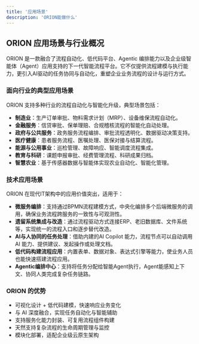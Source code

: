 ```yaml
---
title: '应用场景'
description: 'ORION能做什么'
---
```


## ORION 应用场景与行业概况

ORION 是一款融合了流程自动化、低代码平台、Agentic 编排能力以及企业级智能体（Agent）应用支持的下一代智能流程平台。它不仅提供流程建模与执行能力，更引入AI驱动的任务协同与自动化，重塑企业业务流程的设计与运行方式。

### 面向行业的典型应用场景

ORION 支持多种行业的流程自动化与智能化升级，典型场景包括：

- **制造业**：生产订单审批、物料需求计划（MRP）、设备维保流程自动化。
- **金融服务**：信贷审批、保单理赔、合规稽核流程的智能化自动处理。
- **政府与公共服务**：政务服务流程编排、审批流程透明化、数据驱动决策支持。
- **医疗健康**：患者服务流程、医嘱处理、医保对接与结算流程。
- **能源与公用事业**：巡检管理、故障响应、智能调度流程集成。
- **教育与科研**：课题申报审批、经费管理流程、科研成果归档。
- **智慧农业**：基于传感器数据与智能体实现农业自动化、智能化管理。

### 技术应用场景

ORION 在现代IT架构中的应用价值突出，适用于：

- **微服务编排**：支持通过BPMN流程建模方式，中央化编排多个后端微服务的调用，确保业务流程跨服务的一致性与可观测性。
- **遗留系统集成与改造**：通过流程驱动方式连接ERP、老旧数据库、文件系统等，实现统一的流程入口和逐步替代改造。
- **AI与人协同的任务处理**：借助内建的AI Copilot 能力，流程节点可以自动调用 AI 能力、提供建议、发起操作或处理文档。
- **低代码构建流程应用**：内置表单、数据对象、表达式引擎等能力，使业务人员也能快速搭建流程应用。
- **Agentic编排中心**：支持将任务分配给智能Agent执行，Agent能感知上下文、协同人类完成复杂任务链路。

### ORION 的优势

- 可视化设计 + 低代码建模，快速响应业务变化
- 与 AI 深度融合，实现任务自动化与智能辅助
- 支持服务化能力封装、可复用流程组件构建
- 天然支持复杂流程的生命周期管理与监控
- 模块化部署，适配企业级云原生架构


